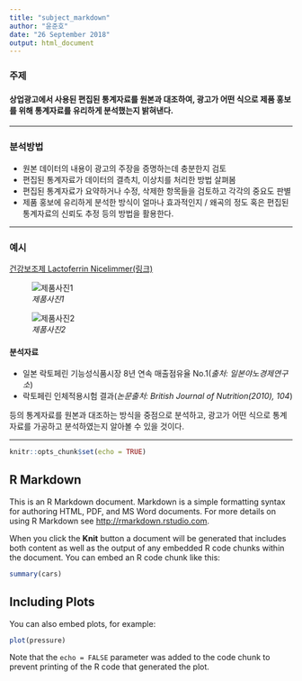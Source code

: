 ```yaml
---
title: "subject_markdown"
author: "윤준호"
date: "26 September 2018"
output: html_document
---
```


### **주제**


#### **상업광고**에서 사용된 편집된 통계자료를 원본과 대조하여, 광고가 **어떤 식으로 제품 홍보를 위해 통계자료를 유리하게 분석**했는지 밝혀낸다.

---

### **분석방법**

* 원본 데이터의 내용이 광고의 주장을 증명하는데 충분한지 검토
* 편집된 통계자료가 데이터의 결측치, 이상치를 처리한 방법 살펴봄
* 편집된 통계자료가 요약하거나 수정, 삭제한 항목들을 검토하고 각각의 중요도 판별
* 제품 홍보에 유리하게 분석한 방식이 얼마나 효과적인지 / 왜곡의 정도 혹은 편집된 통계자료의 신뢰도 추정
등의 방법을 활용한다.

---

### **예시**

[건강보조제 Lactoferrin Nicelimmer(링크)](http://www.lionwellnessdirect.co.kr/order/order_infoA_tab1.aspx?it_id=1)

![*제품사진1*](http://www.lionwellnessdirect.co.kr/upload_files/product/락토페~1(2).JPG)

![*제품사진2*](http://www.lionwellnessdirect.co.kr/upload_files/product/WD_LF1.jpg)

#### 분석자료

* 일본 락토페린 기능성식품시장 8년 연속 매출점유율 No.1(*출처: 일본야노경제연구소*)
* 락토페린 인체적용시험 결과(*논문출처: British Journal of Nutrition(2010), 104*)

 등의 통계자료를 원본과 대조하는 방식을 중점으로 분석하고, 광고가 어떤 식으로 통계자료를 가공하고 분석하였는지 알아볼 수 있을 것이다.

---


```r
knitr::opts_chunk$set(echo = TRUE)
```

## R Markdown

This is an R Markdown document. Markdown is a simple formatting syntax for authoring HTML, PDF, and MS Word documents. For more details on using R Markdown see <http://rmarkdown.rstudio.com>.

When you click the **Knit** button a document will be generated that includes both content as well as the output of any embedded R code chunks within the document. You can embed an R code chunk like this:

```r
summary(cars)
```

## Including Plots

You can also embed plots, for example:

```r
plot(pressure)
```

Note that the `echo = FALSE` parameter was added to the code chunk to prevent printing of the R code that generated the plot.
